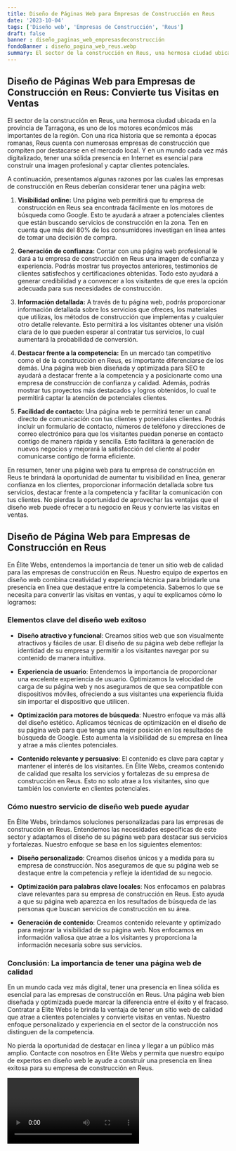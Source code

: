 ```yaml
---
title: Diseño de Páginas Web para Empresas de Construcción en Reus
date: '2023-10-04'
tags: ['Diseño web', 'Empresas de Construcción', 'Reus']
draft: false
banner : diseño_paginas_web_empresasdeconstrucción
fondoBanner : diseño_pagina_web_reus.webp
summary: El sector de la construcción en Reus, una hermosa ciudad ubicada en la provincia de Tarragona, es uno de los motores económicos más importantes de la región. Con una rica historia que se remonta a épocas romanas, Reus cuenta con numerosas empresas de construcción que compiten por destacarse en el mercado local. Y en un mundo cada vez más digitalizado, tener una sólida presencia en Internet es esencial para construir una imagen profesional y captar clientes potenciales.
---
```


## Diseño de Páginas Web para Empresas de Construcción en Reus: Convierte tus Visitas en Ventas

El sector de la construcción en Reus, una hermosa ciudad ubicada en la provincia de Tarragona, es uno de los motores económicos más importantes de la región. Con una rica historia que se remonta a épocas romanas, Reus cuenta con numerosas empresas de construcción que compiten por destacarse en el mercado local. Y en un mundo cada vez más digitalizado, tener una sólida presencia en Internet es esencial para construir una imagen profesional y captar clientes potenciales.

A continuación, presentamos algunas razones por las cuales las empresas de construcción en Reus deberían considerar tener una página web:

1. **Visibilidad online:** Una página web permitirá que tu empresa de construcción en Reus sea encontrada fácilmente en los motores de búsqueda como Google. Esto te ayudará a atraer a potenciales clientes que están buscando servicios de construcción en la zona. Ten en cuenta que más del 80% de los consumidores investigan en línea antes de tomar una decisión de compra.

2. **Generación de confianza:** Contar con una página web profesional le dará a tu empresa de construcción en Reus una imagen de confianza y experiencia. Podrás mostrar tus proyectos anteriores, testimonios de clientes satisfechos y certificaciones obtenidas. Todo esto ayudará a generar credibilidad y a convencer a los visitantes de que eres la opción adecuada para sus necesidades de construcción.

3. **Información detallada:** A través de tu página web, podrás proporcionar información detallada sobre los servicios que ofreces, los materiales que utilizas, los métodos de construcción que implementas y cualquier otro detalle relevante. Esto permitirá a los visitantes obtener una visión clara de lo que pueden esperar al contratar tus servicios, lo cual aumentará la probabilidad de conversión.

4. **Destacar frente a la competencia:** En un mercado tan competitivo como el de la construcción en Reus, es importante diferenciarse de los demás. Una página web bien diseñada y optimizada para SEO te ayudará a destacar frente a la competencia y a posicionarte como una empresa de construcción de confianza y calidad. Además, podrás mostrar tus proyectos más destacados y logros obtenidos, lo cual te permitirá captar la atención de potenciales clientes.

5. **Facilidad de contacto:** Una página web te permitirá tener un canal directo de comunicación con tus clientes y potenciales clientes. Podrás incluir un formulario de contacto, números de teléfono y direcciones de correo electrónico para que los visitantes puedan ponerse en contacto contigo de manera rápida y sencilla. Esto facilitará la generación de nuevos negocios y mejorará la satisfacción del cliente al poder comunicarse contigo de forma eficiente.

En resumen, tener una página web para tu empresa de construcción en Reus te brindará la oportunidad de aumentar tu visibilidad en línea, generar confianza en los clientes, proporcionar información detallada sobre tus servicios, destacar frente a la competencia y facilitar la comunicación con tus clientes. No pierdas la oportunidad de aprovechar las ventajas que el diseño web puede ofrecer a tu negocio en Reus y convierte las visitas en ventas.

<GifSeo />

<Cta />

## Diseño de Página Web para Empresas de Construcción en Reus

En Élite Webs, entendemos la importancia de tener un sitio web de calidad para las empresas de construcción en Reus. Nuestro equipo de expertos en diseño web combina creatividad y experiencia técnica para brindarle una presencia en línea que destaque entre la competencia. Sabemos lo que se necesita para convertir las visitas en ventas, y aquí te explicamos cómo lo logramos:

### Elementos clave del diseño web exitoso

- **Diseño atractivo y funcional**: Creamos sitios web que son visualmente atractivos y fáciles de usar. El diseño de su página web debe reflejar la identidad de su empresa y permitir a los visitantes navegar por su contenido de manera intuitiva.

- **Experiencia de usuario**: Entendemos la importancia de proporcionar una excelente experiencia de usuario. Optimizamos la velocidad de carga de su página web y nos aseguramos de que sea compatible con dispositivos móviles, ofreciendo a sus visitantes una experiencia fluida sin importar el dispositivo que utilicen.

- **Optimización para motores de búsqueda**: Nuestro enfoque va más allá del diseño estético. Aplicamos técnicas de optimización en el diseño de su página web para que tenga una mejor posición en los resultados de búsqueda de Google. Esto aumenta la visibilidad de su empresa en línea y atrae a más clientes potenciales.

- **Contenido relevante y persuasivo**: El contenido es clave para captar y mantener el interés de los visitantes. En Élite Webs, creamos contenido de calidad que resalta los servicios y fortalezas de su empresa de construcción en Reus. Esto no solo atrae a los visitantes, sino que también los convierte en clientes potenciales.

### Cómo nuestro servicio de diseño web puede ayudar

En Élite Webs, brindamos soluciones personalizadas para las empresas de construcción en Reus. Entendemos las necesidades específicas de este sector y adaptamos el diseño de su página web para destacar sus servicios y fortalezas. Nuestro enfoque se basa en los siguientes elementos:

- **Diseño personalizado**: Creamos diseños únicos y a medida para su empresa de construcción. Nos aseguramos de que su página web se destaque entre la competencia y refleje la identidad de su negocio.

- **Optimización para palabras clave locales**: Nos enfocamos en palabras clave relevantes para su empresa de construcción en Reus. Esto ayuda a que su página web aparezca en los resultados de búsqueda de las personas que buscan servicios de construcción en su área.

- **Generación de contenido**: Creamos contenido relevante y optimizado para mejorar la visibilidad de su página web. Nos enfocamos en información valiosa que atrae a los visitantes y proporciona la información necesaria sobre sus servicios.

### Conclusión: La importancia de tener una página web de calidad

En un mundo cada vez más digital, tener una presencia en línea sólida es esencial para las empresas de construcción en Reus. Una página web bien diseñada y optimizada puede marcar la diferencia entre el éxito y el fracaso. Contratar a Élite Webs le brinda la ventaja de tener un sitio web de calidad que atrae a clientes potenciales y convierte visitas en ventas. Nuestro enfoque personalizado y experiencia en el sector de la construcción nos distinguen de la competencia.

No pierda la oportunidad de destacar en línea y llegar a un público más amplio. Contacte con nosotros en Élite Webs y permita que nuestro equipo de expertos en diseño web le ayude a construir una presencia en línea exitosa para su empresa de construcción en Reus.

<Video />

<CtaBot job='Empresas de Construcción' city='Reus'/>

<Gmaps query='Reus+españa+maps' />